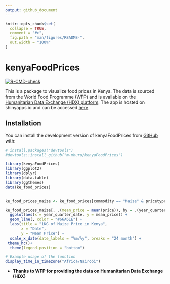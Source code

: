 ```yaml
---
output: github_document
---
```


<!-- README.md is generated from README.Rmd. Please edit that file -->

```r
knitr::opts_chunk$set(
  collapse = TRUE,
  comment = "#>",
  fig.path = "man/figures/README-",
  out.width = "100%"
)
```

# kenyaFoodPrices

<!-- badges: start -->
[![R-CMD-check](https://github.com/m-mburu/kenyaFoodPrices/actions/workflows/R-CMD-check.yaml/badge.svg)](https://github.com/m-mburu/kenyaFoodPrices/actions/workflows/R-CMD-check.yaml)
<!-- badges: end -->

This is a package to visualize food prices in Kenya. The data is sourced from the World Food Programme (WFP) and is available on the [Humanitarian Data Exchange (HDX) platform](https://data.humdata.org/dataset/wfp-food-prices-for-kenya?). The app is hosted on shinyapps.io and can be accessed [here](https://mmburu.shinyapps.io/kenyaFoodPrices/).

## Installation

You can install the development version of kenyaFoodPrices from [GitHub](https://github.com/) with:

``` r
# install.packages("devtools")
#devtools::install_github("m-mburu/kenyaFoodPrices")
```


```r
library(kenyaFoodPrices)
library(ggplot2)
library(dplyr)
library(data.table)
library(ggthemes)
data(ke_food_prices)


ke_food_prices_maize <- ke_food_prices[commodity == "Maize" & pricetype == "Retail" & unit =="KG",]

ke_food_prices_maize[, .(mean_price = mean(price)), by = .(year_quarter_date)] %>%
  ggplot(aes(x = year_quarter_date, y = mean_price)) +
  geom_line(, color = "#66A61E") +
  labs(title = "1KG of Maize Price in Kenya",
       x = "Date",
       y = "Mean Price") +
  scale_x_date(date_labels = "%m/%y", breaks = "24 month") +
 theme_hc()+
  theme(legend.position = "bottom")


```


```r
# Example usage of the function
display_time_in_timezone("Africa/Nairobi")


```

- **Thanks to WFP for providing the data on Humanitarian Data Exchange (HDX)**

